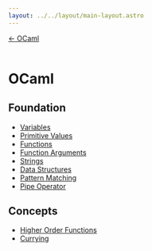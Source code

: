 ```yaml
---
layout: ../../layout/main-layout.astro
---
```

<a href="/">← OCaml </a> <br /> <br />

# OCaml

## Foundation

- [Variables](./ocaml/variables)
- [Primitive Values](./ocaml/primitive-values)
- [Functions](./ocaml/functions)
- [Function Arguments](./ocaml/function-arguments)
- [Strings](./ocaml/strings)
- [Data Structures](./ocaml/data-structures)
- [Pattern Matching](./ocaml/pattern-matching)
- [Pipe Operator](./ocaml/pipe-operator)

## Concepts
- [Higher Order Functions](./ocaml/higher-order-functions)
- [Currying](./ocaml/currying)


